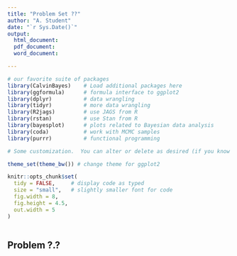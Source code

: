 ```yaml
---
title: "Problem Set ??"
author: "A. Student"
date: "`r Sys.Date()`"
output: 
  html_document:
  pdf_document:
  word_document:

---
```


```r
# our favorite suite of packages
library(CalvinBayes)    # Load additional packages here 
library(ggformula)      # formula interface to ggplot2
library(dplyr)          # data wrangling
library(tidyr)          # more data wrangling
library(R2jags)         # use JAGS from R
library(rstan)          # use Stan from R
library(bayesplot)      # plots related to Bayesian data analysis
library(coda)           # work with MCMC samples
library(purrr)          # functional programming

# Some customization.  You can alter or delete as desired (if you know what you are doing).

theme_set(theme_bw()) # change theme for ggplot2

knitr::opts_chunk$set(
  tidy = FALSE,     # display code as typed
  size = "small",   # slightly smaller font for code
  fig.width = 8, 
  fig.height = 4.5,
  out.width = 5
)
  
```


## Problem ?.?
